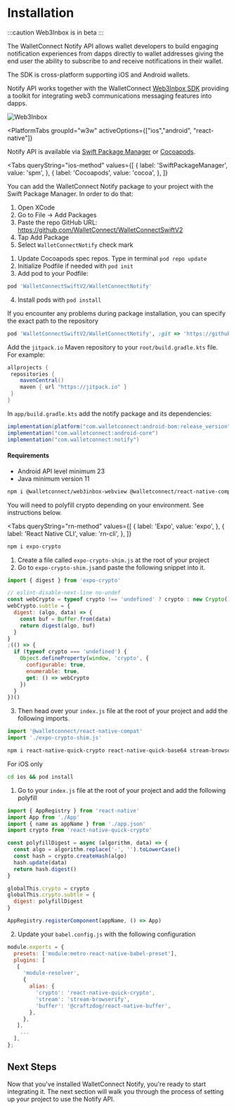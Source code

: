 
# Installation

:::caution
Web3Inbox is in beta
:::

The WalletConnect Notify API allows wallet developers to build engaging notification experiences from dapps directly to wallet addresses giving the end user the ability to subscribe to and receive notifications in their wallet.

The SDK is cross-platform supporting iOS and Android wallets.

Notify API works together with the WalletConnect [Web3Inbox SDK](../../web3inbox/about) providing a toolkit for integrating web3 communications messaging features into dapps.

![Web3Inbox](/img/web3wallet-notify-screenshots.jpg)

<PlatformTabs
	groupId="w3w"
	activeOptions={["ios","android", "react-native"]}
>
<PlatformTabItem value="ios">

Notify API is available via [Swift Package Manager](https://swift.org/package-manager/) or [Cocoapods](https://cocoapods.org/).

<Tabs
queryString="ios-method"
	values={[
		{ label: 'SwiftPackageManager', value: 'spm', },
		{ label: 'Cocoapods', value: 'cocoa', },
	]}
>
<TabItem value="spm">

You can add the WalletConnect Notify package to your project with the Swift Package Manager. In order to do that:

1. Open XCode
2. Go to File -> Add Packages
3. Paste the repo GitHub URL: https://github.com/WalletConnect/WalletConnectSwiftV2
4. Tap Add Package
5. Select `WalletConnectNotify` check mark

</TabItem>
<TabItem value="cocoa">

1. Update Cocoapods spec repos. Type in terminal `pod repo update`
2. Initialize Podfile if needed with `pod init`
3. Add pod to your Podfile:

```Ruby
pod 'WalletConnectSwiftV2/WalletConnectNotify'
```

4. Install pods with `pod install`

If you encounter any problems during package installation, you can specify the exact path to the repository

```Ruby
pod 'WalletConnectSwiftV2/WalletConnectNotify', :git => 'https://github.com/WalletConnect/WalletConnectSwiftV2.git', :tag => '1.8.0'
```

</TabItem>
</Tabs>

</PlatformTabItem>
<PlatformTabItem value="android">

Add the `jitpack.io` Maven repository to your `root/build.gradle.kts` file. For example:

```gradle
allprojects {
 repositories {
    mavenCentral()
    maven { url "https://jitpack.io" }
 }
}
```

In `app/build.gradle.kts` add the notify package and its dependencies:

```gradle
implementation(platform("com.walletconnect:android-bom:release_version"))
implementation("com.walletconnect:android-core")
implementation("com.walletconnect:notify")
```

#### Requirements

- Android API level minimum 23
- Java minimum version 11

</PlatformTabItem>

<PlatformTabItem value="react-native">

```bash npm2yarn
npm i @walletconnect/web3inbox-webview @walletconnect/react-native-compat
```

You will need to polyfill crypto depending on your environment. See instructions below.

<Tabs
queryString="rn-method"
	values={[
		{ label: 'Expo', value: 'expo', },
		{ label: 'React Native CLI', value: 'rn-cli', },
	]}
>
<TabItem value="expo">

```bash npm2yarn
npm i expo-crypto
```

1. Create a file called `expo-crypto-shim.js` at the root of your project
2. Go to `expo-crypto-shim.js`and paste the following snippet into it.

```js
import { digest } from 'expo-crypto'

// eslint-disable-next-line no-undef
const webCrypto = typeof crypto !== 'undefined' ? crypto : new Crypto()
webCrypto.subtle = {
  digest: (algo, data) => {
    const buf = Buffer.from(data)
    return digest(algo, buf)
  }
}
;(() => {
  if (typeof crypto === 'undefined') {
    Object.defineProperty(window, 'crypto', {
      configurable: true,
      enumerable: true,
      get: () => webCrypto
    })
  }
})()
```

3. Then head over your `index.js` file at the root of your project and add the following imports.

```js
import '@walletconnect/react-native-compat'
import './expo-crypto-shim.js'
```

</TabItem>
<TabItem value="rn-cli">

```bash npm2yarn
npm i react-native-quick-crypto react-native-quick-base64 stream-browserify @craftzdog/react-native-buffer babel-plugin-module-resolver
```

For iOS only

```bash
cd ios && pod install
```

1. Go to your `index.js` file at the root of your project and add the following polyfill

```js
import { AppRegistry } from 'react-native'
import App from './App'
import { name as appName } from './app.json'
import crypto from 'react-native-quick-crypto'

const polyfillDigest = async (algorithm, data) => {
  const algo = algorithm.replace('-', '').toLowerCase()
  const hash = crypto.createHash(algo)
  hash.update(data)
  return hash.digest()
}

globalThis.crypto = crypto
globalThis.crypto.subtle = {
  digest: polyfillDigest
}

AppRegistry.registerComponent(appName, () => App)
```

2. Update your `babel.config.js` with the following configuration

```js
module.exports = {
  presets: ['module:metro-react-native-babel-preset'],
  plugins: [
   [
     'module-resolver',
     {
       alias: {
         'crypto': 'react-native-quick-crypto',
         'stream': 'stream-browserify',
         'buffer': '@craftzdog/react-native-buffer',
       },
     },
   ],
    ...
  ],
};
```

</TabItem>
</Tabs>
</PlatformTabItem>

</PlatformTabs>

## Next Steps

Now that you've installed WalletConnect Notify, you're ready to start integrating it. The next section will walk you through the process of setting up your project to use the Notify API.
